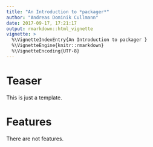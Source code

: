 ```yaml
---
title: "An Introduction to *packager*"
author: "Andreas Dominik Cullmann"
date: 2017-09-17, 17:21:17
output: rmarkdown::html_vignette
vignette: >
  %\VignetteIndexEntry{An Introduction to packager }
  %\VignetteEngine{knitr::rmarkdown}
  %\VignetteEncoding{UTF-8}
---
```


# Teaser
This is just a template.

# Features
There are not features.
